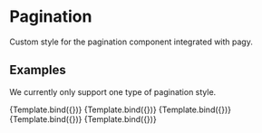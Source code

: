 

<Meta title="Components/Pagination" component={Pagination} />

# Pagination

Custom style for the pagination component integrated with pagy.

## Examples

We currently only support one type of pagination style.


<Canvas isColumn>
  <Story name="with just 2 pages" args={{ 
      prev: null,
      next: 2,
      page: 1,
      last: 2
    }}>
    {Template.bind({})}
   </Story>
  <Story name="with a small total number of pages" args={{ 
      prev: 1,
      next: 3,
      page: 2,
      last: 6
    }}>
    {Template.bind({})}
   </Story>
   <Story name="with just a single page" args={{ 
      prev: null,
      next: null,
      page: 1,
      last: 1
    }}>
    {Template.bind({})}
   </Story>
   <Story name="with many pages" args={{ 
      prev: 15,
      next: 17,
      page: 16,
      last: 30
    }}>
    {Template.bind({})}
   </Story>
   <Story name="close to the last page" args={{ 
      prev: 28,
      next: 30,
      page: 29,
      last: 30
    }}>
    {Template.bind({})}
   </Story>
</Canvas>

